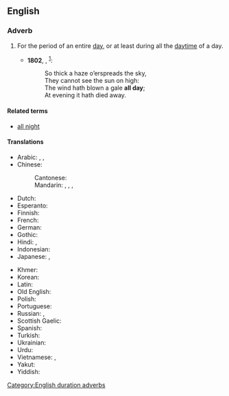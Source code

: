 {{also|all-day|Allday}}

==English==

===Adverb===
{{en-adv|-}}

# For the period of an entire [[day]], or at least during all the [[daytime]] of a day.
#: {{ux|en|We walked '''all day'''.}}
#* '''1802''', {{w|Robert Southey}}, ''{{w|The Inchcape Rock}}''<sup>[https://www.bartleby.com/270/3/205.html]</sup>:
#*: So thick a haze o’erspreads the sky,    
#*: They cannot see the sun on high:
#*: The wind hath blown a gale '''all day''';
#*: At evening it hath died away.

====Related terms====
* [[all night]]

====Translations====
{{trans-top|the entire day}}
* Arabic: {{t|ar|طُول اَلْيَوْم}}, {{t|ar|طُول اَلنَّهَار}}, {{t|ar|كُلّ اَلْيَوْم}}
* Chinese:
*: Cantonese: {{t+|yue|成日|tr=seng4 jat6}}
*: Mandarin: {{t+|cmn|終日}}, {{t+|cmn|终日|tr=zhōngrì}}, {{t+|cmn|全天|tr=quántiān}}, {{t+|cmn|整天|tr=zhěngtiān}}
* Dutch: {{t|nl|de hele dag}}
* Esperanto: {{t|eo|tuttage}}
* Finnish: {{t+|fi|koko|alt=koko päivän}}
* French: {{t|fr|toute la journée}}
* German: {{t|de|den ganzen Tag}}
* Gothic: {{t|got|𐌰𐌻𐌻𐌰𐌽𐌰 𐌳𐌰𐌲}}
* Hindi: {{t|hi|दिन भर}}, {{t|hi|सारे दिन}}
* Indonesian: {{t+|id|seharian}}
* Japanese: {{t+|ja|終日|tr=じゅうじつ, jūjitsu}}, {{t|ja|一日中|tr=いちにちじゅう, ichinichijū}}
{{trans-mid}}
* Khmer: {{t|km|វាស់ថ្ងៃ|tr=voah tŋay}}
* Korean: {{t+|ko|하루 종일}}
* Latin: {{t+|la|diū}}
* Old English: {{t|ang|ealne dæġ}}
* Polish: {{t|pl|cały dzień}}
* Portuguese: {{t|pt|[[o]] [[dia]] [[todo]]}}
* Russian: {{t|ru|це́лый день}}, {{t|ru|весь день}}
* Scottish Gaelic: {{t|gd|fad an latha}}
* Spanish: {{t|es|todo el día}}
* Turkish: {{t|tr|gün boyu}}
* Ukrainian: {{t|uk|весь день}}
* Urdu: {{t|ur|سارے دن|tr=sāre din}}
* Vietnamese: {{t|vi|cả ngày}}, {{t|vi|suốt ngày}}
* Yakut: {{t|sah|бүтүн күн}}
* Yiddish: {{t|yi|אַ גאַנצן טאָג}}
{{trans-bottom}}

[[Category:English duration adverbs]]